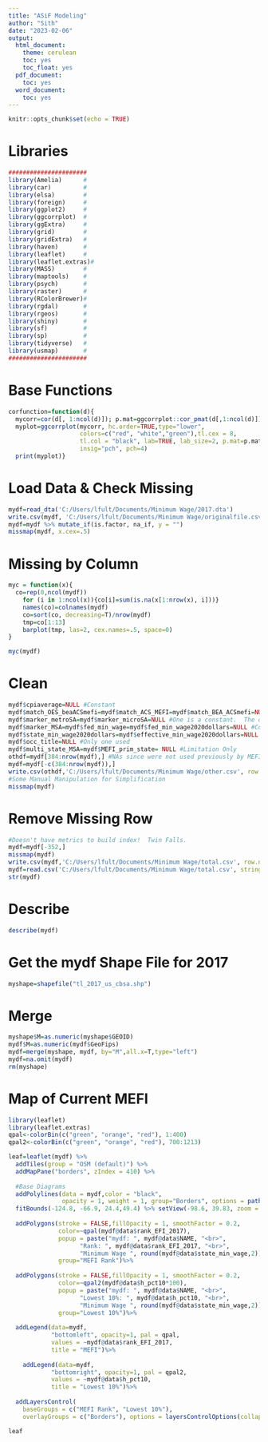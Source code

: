 ---
title: "ASiF Modeling"
author: "Sith"
date: "2023-02-06"
output:
  html_document:
    theme: cerulean
    toc: yes
    toc_float: yes
  pdf_document:
    toc: yes
  word_document:
    toc: yes
---

```{r setup, include=FALSE}
knitr::opts_chunk$set(echo = TRUE)
```

# Libraries

```{r}
######################
library(Amelia)      #
library(car)         #
library(elsa)        #
library(foreign)     #
library(ggplot2)     #
library(ggcorrplot)  #
library(ggExtra)     #
library(grid)        #
library(gridExtra)   #
library(haven)       #
library(leaflet)     #
library(leaflet.extras)#
library(MASS)        #
library(maptools)    #
library(psych)       #
library(raster)      #
library(RColorBrewer)#
library(rgdal)       #
library(rgeos)       #
library(shiny)       #
library(sf)          #
library(sp)          #
library(tidyverse)   #
library(usmap)       #
######################
```

# Base Functions

```{r}

corfunction=function(d){
  mycorr=cor(d[, 1:ncol(d)]); p.mat=ggcorrplot::cor_pmat(d[,1:ncol(d)])
  myplot=ggcorrplot(mycorr, hc.order=TRUE,type="lower",
                    colors=c("red", "white","green"),tl.cex = 8, 
                    tl.col = "black", lab=TRUE, lab_size=2, p.mat=p.mat,
                    insig="pch", pch=4)
  print(myplot)}

```

# Load Data & Check Missing

```{r}

mydf=read_dta('C:/Users/lfult/Documents/Minimum Wage/2017.dta')
write.csv(mydf, 'C:/Users/lfult/Documents/Minimum Wage/originalfile.csv', row.names = F)
mydf=mydf %>% mutate_if(is.factor, na_if, y = "")
missmap(mydf, x.cex=.5)

```

# Missing by Column

```{r}

myc = function(x){
  co=rep(0,ncol(mydf))
    for (i in 1:ncol(x)){co[i]=sum(is.na(x[1:nrow(x), i]))}
    names(co)=colnames(mydf)
    co=sort(co, decreasing=T)/nrow(mydf)
    tmp=co[1:13]
    barplot(tmp, las=2, cex.names=.5, space=0)
}

myc(mydf)

```


# Clean

```{r}

mydf$cpiaverage=NULL #Constant
mydf$match_OES_beaACSmefi=mydf$match_ACS_MEFI=mydf$match_BEA_ACSmefi=NULL  #Limitation Discussion Only
mydf$marker_metroSA=mydf$marker_microSA=NULL #One is a constant.  The other is all NAs except for 1 obs. observation.
mydf$marker_MSA=mydf$fed_min_wage=mydf$fed_min_wage2020dollars=NULL #Constants
mydf$state_min_wage2020dollars=mydf$effective_min_wage2020dollars=NULL #Inflate in discussion, not dataseet
mydf$occ_title=NULL #Only one used
mydf$multi_state_MSA=mydf$MEFI_prim_state= NULL #Limitation Only
othdf=mydf[384:nrow(mydf),] #NAs since were not used previously by MEFI
mydf=mydf[-c(384:nrow(mydf)),]
write.csv(othdf,'C:/Users/lfult/Documents/Minimum Wage/other.csv', row.names=F)
#Some Manual Manipulation for Simplification
missmap(mydf)

```

# Remove Missing Row


```{r}

#Doesn't have metrics to build index!  Twin Falls.
mydf=mydf[-352,]
missmap(mydf)
write.csv(mydf,'C:/Users/lfult/Documents/Minimum Wage/total.csv', row.names=F)
mydf=read.csv('C:/Users/lfult/Documents/Minimum Wage/total.csv', stringsAsFactors = T)
str(mydf)


```



# Describe

```{r}

describe(mydf)

```



# Get the mydf Shape File for 2017

```{r}

myshape=shapefile("tl_2017_us_cbsa.shp")  

```

# Merge

```{r}

myshape$M=as.numeric(myshape$GEOID)
mydf$M=as.numeric(mydf$GeoFips)
mydf=merge(myshape, mydf, by="M",all.x=T,type="left")
mydf=na.omit(mydf)
rm(myshape)


```
# Map of Current MEFI

```{r resplot1}

library(leaflet)
library(leaflet.extras)
qpal<-colorBin(c("green", "orange", "red"), 1:400)
qpal2<-colorBin(c("green", "orange", "red"), 700:1213)

leaf=leaflet(mydf) %>%
  addTiles(group = "OSM (default)") %>%
  addMapPane("borders", zIndex = 410) %>%
  
  #Base Diagrams
  addPolylines(data = mydf,color = "black",
               opacity = 1, weight = 1, group="Borders", options = pathOptions(pane="borders"))%>%
  fitBounds(-124.8, -66.9, 24.4,49.4) %>% setView(-98.6, 39.83, zoom = 4)%>%
  
  addPolygons(stroke = FALSE,fillOpacity = 1, smoothFactor = 0.2, 
              color=~qpal(mydf@data$rank_EFI_2017), 
              popup = paste("mydf: ", mydf@data$NAME, "<br>", 
                    "Rank: ", mydf@data$rank_EFI_2017, "<br>",
                    "Minimum Wage ", round(mydf@data$state_min_wage,2)), 
              group="MEFI Rank")%>%
  
  addPolygons(stroke = FALSE,fillOpacity = 1, smoothFactor = 0.2, 
              color=~qpal2(mydf@data$h_pct10*100), 
              popup = paste("mydf: ", mydf@data$NAME, "<br>", 
                    "Lowest 10%: ", mydf@data$h_pct10, "<br>",
                    "Minimum Wage ", round(mydf@data$state_min_wage,2)), 
              group="Lowest 10%")%>%
  
  addLegend(data=mydf, 
            "bottomleft", opacity=1, pal = qpal, 
            values = ~mydf@data$rank_EFI_2017,
            title = "MEFI")%>%
  
    addLegend(data=mydf, 
            "bottomright", opacity=1, pal = qpal2, 
            values = ~mydf@data$h_pct10,
            title = "Lowest 10%")%>%
  
  addLayersControl(
    baseGroups = c("MEFI Rank", "Lowest 10%"),
    overlayGroups = c("Borders"), options = layersControlOptions(collapsed = TRUE))

leaf
  
  
  
  
```




